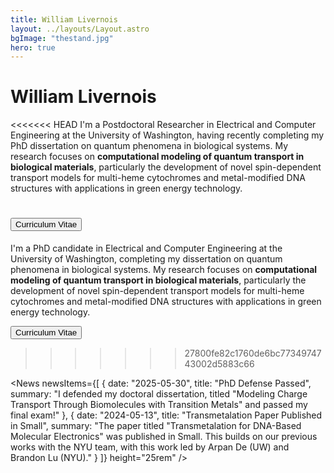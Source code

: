 ```yaml
---
title: William Livernois
layout: ../layouts/Layout.astro
bgImage: "thestand.jpg"
hero: true
---
```



<Card>

# William Livernois
<<<<<<< HEAD
I'm a Postdoctoral Researcher in Electrical and Computer Engineering at the University of Washington, having recently completing my PhD dissertation on quantum phenomena in biological systems. My research focuses on **computational modeling of quantum transport in biological materials**, particularly the development of novel spin-dependent transport models for multi-heme cytochromes and metal-modified DNA structures with applications in green energy technology.

<Button href={CV}>Curriculum Vitae</Button>
=======

I'm a PhD candidate in Electrical and Computer Engineering at the University of Washington, completing my dissertation on quantum phenomena in biological systems. My research focuses on **computational modeling of quantum transport in biological materials**, particularly the development of novel spin-dependent transport models for multi-heme cytochromes and metal-modified DNA structures with applications in green energy technology.

<Button href="https://google.com/">Curriculum Vitae</Button>

>>>>>>> 27800fe82c1760de6bc7734974743002d5883c66
<Molecule />

</Card>

<News newsItems={[
    {
        date: "2025-05-30",
        title: "PhD Defense Passed",
        summary: "I defended my doctoral dissertation, titled \"Modeling Charge Transport Through Biomolecules with Transition Metals\" and passed my final exam!"
    },
    {
        date: "2024-05-13",
        title: "Transmetalation Paper Published in Small",
        summary: "The paper titled \"Transmetalation for DNA-Based Molecular Electronics\" was published in Small. This builds on our previous works with the NYU team, with this work led by Arpan De (UW) and Brandon Lu (NYU)."
    }
]} height="25rem" />
